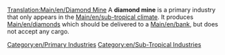 [[Translation:Main/en/Diamond Mine]]{{en/-}}
{{en/Industries|image=Diamondmine.png
|name=Diamond Mine
|climates=[[Main/en/Climates#Sub-tropical]]
|accepts=Nothing
|produces=[[Main/en/Diamonds]]
}}
A '''diamond mine''' is a primary industry that only appears in the [[Main/en/sub-tropical climate]]. It produces [[Main/en/diamonds]] which should be delivered to a [[Main/en/bank]], but does not accept any cargo. 

{{en/Navbox Industries}}

[[Category:en/Primary Industries]]
[[Category:en/Sub-Tropical Industries]]